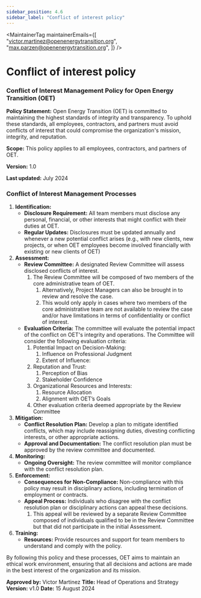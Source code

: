 ```yaml
---
sidebar_position: 4.6
sidebar_label: "Conflict of interest policy"
---
```



<MaintainerTag
  maintainerEmails={[
    "victor.martinez@openenergytransition.org",
    "max.parzen@openenergytransition.org",
  ]}
/>

# Conflict of interest policy

<ControlledDocBanner />

### **Conflict of Interest Management Policy for Open Energy Transition (OET)**

**Policy Statement:** Open Energy Transition (OET) is committed to maintaining the highest standards of integrity and transparency. To uphold these standards, all employees, contractors, and partners must avoid conflicts of interest that could compromise the organization's mission, integrity, and reputation.

**Scope:** This policy applies to all employees, contractors, and partners of OET.

**Version:** 1.0

**Last updated:** July 2024

### **Conflict of Interest Management Processes**

1. **Identification:**
   - **Disclosure Requirement:** All team members must disclose any personal, financial, or other interests that might conflict with their duties at OET.
   - **Regular Updates:** Disclosures must be updated annually and whenever a new potential conflict arises (e.g., with new clients, new projects, or when OET employees become involved financially with existing or new clients of OET)
2. **Assessment:**
   - **Review Committee:** A designated Review Committee will assess disclosed conflicts of interest.
     1. The Review Committee will be composed of two members of the core administrative team of OET.
        1. Alternatively, Project Managers can also be brought in to review and resolve the case.
        2. This would only apply in cases where two members of the core administrative team are not available to review the case and/or have limitations in terms of confidentiality or conflict of interest.
   - **Evaluation Criteria:** The committee will evaluate the potential impact of the conflict on OET's integrity and operations. The Committee will consider the following evaluation criteria:
     1. Potential Impact on Decision-Making:
        1. Influence on Professional Judgment
        2. Extent of Influence:
     2. Reputation and Trust:
        1. Perception of Bias
        2. Stakeholder Confidence
     3. Organizational Resources and Interests:
        1. Resource Allocation
        2. Alignment with OET’s Goals
     4. Other evaluation criteria deemed appropriate by the Review Committee
3. **Mitigation:**
   - **Conflict Resolution Plan:** Develop a plan to mitigate identified conflicts, which may include reassigning duties, divesting conflicting interests, or other appropriate actions.
   - **Approval and Documentation:** The conflict resolution plan must be approved by the review committee and documented.
4. **Monitoring:**
   - **Ongoing Oversight:** The review committee will monitor compliance with the conflict resolution plan.
5. **Enforcement:**
   - **Consequences for Non-Compliance:** Non-compliance with this policy may result in disciplinary actions, including termination of employment or contracts.
   - **Appeal Process:** Individuals who disagree with the conflict resolution plan or disciplinary actions can appeal these decisions.
     1. This appeal will be reviewed by a separate Review Committee composed of individuals qualified to be in the Review Committee but that did not participate in the initial Assessment.
6. **Training:**
   - **Resources:** Provide resources and support for team members to understand and comply with the policy.

By following this policy and these processes, OET aims to maintain an ethical work environment, ensuring that all decisions and actions are made in the best interest of the organization and its mission.

**Approved by:** Victor Martinez
**Title:** Head of Operations and Strategy
**Version:** v1.0
**Date:** 15 August 2024
